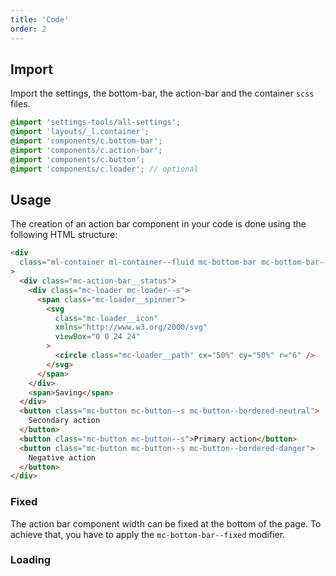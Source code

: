 ```yaml
---
title: 'Code'
order: 2
---
```


## Import

Import the settings, the bottom-bar, the action-bar and the container `scss` files.

```scss
@import 'settings-tools/all-settings';
@import 'layouts/_l.container';
@import 'components/c.bottom-bar';
@import 'components/c.action-bar';
@import 'components/c.button';
@import 'components/c.loader'; // optional
```

## Usage

The creation of an action bar component in your code is done using the following HTML structure:

```HTML
<div
  class="ml-container ml-container--fluid mc-bottom-bar mc-bottom-bar--fixed mc-action-bar"
>
  <div class="mc-action-bar__status">
    <div class="mc-loader mc-loader--s">
      <span class="mc-loader__spinner">
        <svg
          class="mc-loader__icon"
          xmlns="http://www.w3.org/2000/svg"
          viewBox="0 0 24 24"
        >
          <circle class="mc-loader__path" cx="50%" cy="50%" r="6" />
        </svg>
      </span>
    </div>
    <span>Saving</span>
  </div>
  <button class="mc-button mc-button--s mc-button--bordered-neutral">
    Secondary action
  </button>
  <button class="mc-button mc-button--s">Primary action</button>
  <button class="mc-button mc-button--s mc-button--bordered-danger">
    Negative action
  </button>
</div>
```

<Story id="bottom-bars-action-bar--default" />

### Fixed

The action bar component width can be fixed at the bottom of the page.
To achieve that, you have to apply the `mc-bottom-bar--fixed` modifier.

<Story id="bottom-bars-action-bar--position-fixed-bottom" />

### Loading

<Story id="bottom-bars-action-bar--state-loading" />
